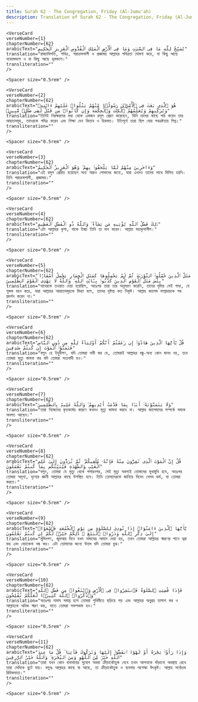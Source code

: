 ```yaml
---
title: Surah 62 - The Congregation, Friday (Al-Jumu'ah)  
description: Translation of Surah 62 - The Congregation, Friday (Al-Jumu'ah) in Bangla
---
```







    <VerseCard 
    verseNumber={1}
    chapterNumber={62}
    arabicText="يُسَبِّحُ لِلَّهِ مَا فِى ٱلسَّمَٰوَٰتِ وَمَا فِى ٱلْأَرْضِ ٱلْمَلِكِ ٱلْقُدُّوسِ ٱلْعَزِيزِ ٱلْحَكِيمِ"
    translation="রাজ্যাধিপতি, পবিত্র, পরাক্রমশালী ও প্রজ্ঞাময় আল্লাহর পবিত্রতা ঘোষণা করে, যা কিছু আছে নভোমন্ডলে ও যা কিছু আছে ভূমন্ডলে।"
    transliteration=""
    />

    <Spacer size="0.5rem" />
                
    <VerseCard 
    verseNumber={2}
    chapterNumber={62}
    arabicText="هُوَ ٱلَّذِى بَعَثَ فِى ٱلْأُمِّيِّۦنَ رَسُولًۭا مِّنْهُمْ يَتْلُوا۟ عَلَيْهِمْ ءَايَٰتِهِۦ وَيُزَكِّيهِمْ وَيُعَلِّمُهُمُ ٱلْكِتَٰبَ وَٱلْحِكْمَةَ وَإِن كَانُوا۟ مِن قَبْلُ لَفِى ضَلَٰلٍۢ مُّبِينٍۢ"
    translation="তিনিই নিরক্ষরদের মধ্য থেকে একজন রসূল প্রেরণ করেছেন, যিনি তাদের কাছে পাঠ করেন তার আয়াতসমূহ, তাদেরকে পবিত্র করেন এবং শিক্ষা দেন কিতাব ও হিকমত। ইতিপূর্বে তারা ছিল ঘোর পথভ্রষ্টতায় লিপ্ত।"
    transliteration=""
    />

    <Spacer size="0.5rem" />
                
    <VerseCard 
    verseNumber={3}
    chapterNumber={62}
    arabicText="وَءَاخَرِينَ مِنْهُمْ لَمَّا يَلْحَقُوا۟ بِهِمْ ۚ وَهُوَ ٱلْعَزِيزُ ٱلْحَكِيمُ"
    translation="এই রসূল প্রেরিত হয়েছেন অন্য আরও লোকদের জন্যে, যারা এখনও তাদের সাথে মিলিত হয়নি। তিনি পরাক্রমশালী, প্রজ্ঞাময়।"
    transliteration=""
    />

    <Spacer size="0.5rem" />
                
    <VerseCard 
    verseNumber={4}
    chapterNumber={62}
    arabicText="ذَٰلِكَ فَضْلُ ٱللَّهِ يُؤْتِيهِ مَن يَشَآءُ ۚ وَٱللَّهُ ذُو ٱلْفَضْلِ ٱلْعَظِيمِ"
    translation="এটা আল্লাহর কৃপা, যাকে ইচ্ছা তিনি তা দান করেন। আল্লাহ মহাকৃপাশীল।"
    transliteration=""
    />

    <Spacer size="0.5rem" />
                
    <VerseCard 
    verseNumber={5}
    chapterNumber={62}
    arabicText="مَثَلُ ٱلَّذِينَ حُمِّلُوا۟ ٱلتَّوْرَىٰةَ ثُمَّ لَمْ يَحْمِلُوهَا كَمَثَلِ ٱلْحِمَارِ يَحْمِلُ أَسْفَارًۢا ۚ بِئْسَ مَثَلُ ٱلْقَوْمِ ٱلَّذِينَ كَذَّبُوا۟ بِـَٔايَٰتِ ٱللَّهِ ۚ وَٱللَّهُ لَا يَهْدِى ٱلْقَوْمَ ٱلظَّٰلِمِينَ"
    translation="যাদেরকে তওরাত দেয়া হয়েছিল, অতঃপর তারা তার অনুসরণ করেনি, তাদের দৃষ্টান্ত সেই গাধা, যে পুস্তক বহন করে, যারা আল্লাহর আয়াতসমূহকে মিথ্যা বলে, তাদের দৃষ্টান্ত কত নিকৃষ্ট। আল্লাহ জালেম সম্প্রদায়কে পথ প্রদর্শন করেন না।"
    transliteration=""
    />

    <Spacer size="0.5rem" />
                
    <VerseCard 
    verseNumber={6}
    chapterNumber={62}
    arabicText="قُلْ يَٰٓأَيُّهَا ٱلَّذِينَ هَادُوٓا۟ إِن زَعَمْتُمْ أَنَّكُمْ أَوْلِيَآءُ لِلَّهِ مِن دُونِ ٱلنَّاسِ فَتَمَنَّوُا۟ ٱلْمَوْتَ إِن كُنتُمْ صَٰدِقِينَ"
    translation="বলুন হে ইহুদীগণ, যদি তোমরা দাবী কর যে, তোমরাই আল্লাহর বন্ধু-অন্য কোন মানব নয়, তবে তোমরা মৃত্যু কামনা কর যদি তোমরা সত্যবাদী হও।"
    transliteration=""
    />

    <Spacer size="0.5rem" />
                
    <VerseCard 
    verseNumber={7}
    chapterNumber={62}
    arabicText="وَلَا يَتَمَنَّوْنَهُۥٓ أَبَدًۢا بِمَا قَدَّمَتْ أَيْدِيهِمْ ۚ وَٱللَّهُ عَلِيمٌۢ بِٱلظَّٰلِمِينَ"
    translation="তারা নিজেদের কৃতকর্মের কারণে কখনও মৃত্যু কামনা করবে না। আল্লাহ জালেমদের সম্পর্কে সম্যক অবগত আছেন।"
    transliteration=""
    />

    <Spacer size="0.5rem" />
                
    <VerseCard 
    verseNumber={8}
    chapterNumber={62}
    arabicText="قُلْ إِنَّ ٱلْمَوْتَ ٱلَّذِى تَفِرُّونَ مِنْهُ فَإِنَّهُۥ مُلَٰقِيكُمْ ۖ ثُمَّ تُرَدُّونَ إِلَىٰ عَٰلِمِ ٱلْغَيْبِ وَٱلشَّهَٰدَةِ فَيُنَبِّئُكُم بِمَا كُنتُمْ تَعْمَلُونَ"
    translation="বলুন, তোমরা যে মৃত্যু থেকে পলায়নপর, সেই মৃত্যু অবশ্যই তোমাদের মুখামুখি হবে, অতঃপর তোমরা অদৃশ্য, দৃশ্যের জ্ঞানী আল্লাহর কাছে উপস্থিত হবে। তিনি তোমাদেরকে জানিয়ে দিবেন সেসব কর্ম, যা তোমরা করতে।"
    transliteration=""
    />

    <Spacer size="0.5rem" />
                
    <VerseCard 
    verseNumber={9}
    chapterNumber={62}
    arabicText="يَٰٓأَيُّهَا ٱلَّذِينَ ءَامَنُوٓا۟ إِذَا نُودِىَ لِلصَّلَوٰةِ مِن يَوْمِ ٱلْجُمُعَةِ فَٱسْعَوْا۟ إِلَىٰ ذِكْرِ ٱللَّهِ وَذَرُوا۟ ٱلْبَيْعَ ۚ ذَٰلِكُمْ خَيْرٌۭ لَّكُمْ إِن كُنتُمْ تَعْلَمُونَ"
    translation="মুমিনগণ, জুমআর দিনে যখন নামাযের আযান দেয়া হয়, তখন তোমরা আল্লাহর স্মরণের পানে ত্বরা কর এবং বেচাকেনা বন্ধ কর। এটা তোমাদের জন্যে উত্তম যদি তোমরা বুঝ।"
    transliteration=""
    />

    <Spacer size="0.5rem" />
                
    <VerseCard 
    verseNumber={10}
    chapterNumber={62}
    arabicText="فَإِذَا قُضِيَتِ ٱلصَّلَوٰةُ فَٱنتَشِرُوا۟ فِى ٱلْأَرْضِ وَٱبْتَغُوا۟ مِن فَضْلِ ٱللَّهِ وَٱذْكُرُوا۟ ٱللَّهَ كَثِيرًۭا لَّعَلَّكُمْ تُفْلِحُونَ"
    translation="অতঃপর নামায সমাপ্ত হলে তোমরা পৃথিবীতে ছড়িয়ে পড় এবং আল্লাহর অনুগ্রহ তালাশ কর ও আল্লাহকে অধিক স্মরণ কর, যাতে তোমরা সফলকাম হও।"
    transliteration=""
    />

    <Spacer size="0.5rem" />
                
    <VerseCard 
    verseNumber={11}
    chapterNumber={62}
    arabicText="وَإِذَا رَأَوْا۟ تِجَٰرَةً أَوْ لَهْوًا ٱنفَضُّوٓا۟ إِلَيْهَا وَتَرَكُوكَ قَآئِمًۭا ۚ قُلْ مَا عِندَ ٱللَّهِ خَيْرٌۭ مِّنَ ٱللَّهْوِ وَمِنَ ٱلتِّجَٰرَةِ ۚ وَٱللَّهُ خَيْرُ ٱلرَّٰزِقِينَ"
    translation="তারা যখন কোন ব্যবসায়ের সুযোগ অথবা ক্রীড়াকৌতুক দেখে তখন আপনাকে দাঁড়ানো অবস্থায় রেখে তারা সেদিকে ছুটে যায়। বলুনঃ আল্লাহর কাছে যা আছে, তা ক্রীড়াকৌতুক ও ব্যবসায় অপেক্ষা উৎকৃষ্ট। আল্লাহ সর্বোত্তম রিযিকদাতা।"
    transliteration=""
    />

    <Spacer size="0.5rem" />
                